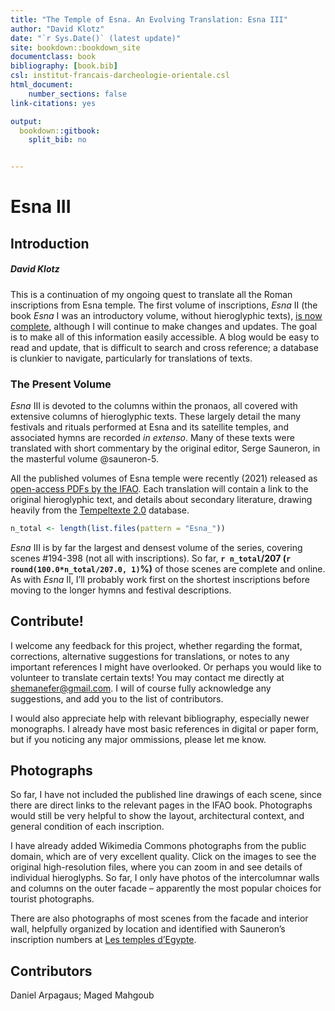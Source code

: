 ```yaml
--- 
title: "The Temple of Esna. An Evolving Translation: Esna III"
author: "David Klotz"
date: "`r Sys.Date()` (latest update)"
site: bookdown::bookdown_site
documentclass: book
bibliography: [book.bib]
csl: institut-francais-darcheologie-orientale.csl
html_document:
    number_sections: false
link-citations: yes

output:
  bookdown::gitbook:
    split_bib: no


---
```


# Esna III {-}  

## Introduction {-}

##### *David Klotz* {-}
  
This is a continuation of my ongoing quest to translate all the Roman inscriptions from Esna temple. The first volume of inscriptions, *Esna* II (the book *Esna* I was an introductory volume, without hieroglyphic texts), [is now complete](https://bookdown.org/shemanefer/Esna2), although I will continue to make changes and updates. The goal is to make all of this information easily accessible. A blog would be easy to read and update, that is difficult to search and cross reference; a database is clunkier to navigate, particularly for translations of texts.  

### The Present Volume {-}

*Esna* III is devoted to the columns within the pronaos, all covered with extensive columns of hieroglyphic texts. These largely detail the many festivals and rituals performed at Esna and its satellite temples, and associated hymns are recorded *in extenso*. Many of these texts were translated with short commentary by the original editor, Serge Sauneron, in the masterful volume @sauneron-5. 

All the published volumes of Esna temple were recently (2021) released as [open-access PDFs by the IFAO](https://www.ifao.egnet.net/publications/catalogue/Temples-Esna/). Each translation will contain a link to the original hieroglyphic text, and details about secondary literature, drawing heavily from the [Tempeltexte 2.0](http://www.tempeltexte.uni-tuebingen.de/portal/#/main) database.

```r

n_total <- length(list.files(pattern = "Esna_"))

```
*Esna* III is by far the largest and densest volume of the series, covering scenes #194-398 (not all with inscriptions). So far, **`r n_total`/207 (`r round(100.0*n_total/207.0, 1)`%)** of those scenes are complete and online. As with *Esna* II, I'll probably work first on the shortest inscriptions before moving to the longer hymns and festival descriptions.

## Contribute! {-}

I welcome any feedback for this project, whether regarding the format, corrections, alternative suggestions for translations, or notes to any important references I might have overlooked. Or perhaps you would like to volunteer to translate certain texts!  You may contact me directly at <shemanefer@gmail.com>. I will of course fully acknowledge any suggestions, and add you to the list of contributors.  

I would also appreciate help with relevant bibliography, especially newer monographs. I already have most basic references in digital or paper form, but if you noticing any major ommissions, please let me know. 

## Photographs {-}

So far, I have not included the published line drawings of each scene, since there are direct links to the relevant pages in the IFAO book. Photographs would still be very helpful to show the layout, architectural context, and general condition of each inscription.  

I have already added Wikimedia Commons photographs from the public domain, which are of very excellent quality. Click on the images to see the original high-resolution files, where you can zoom in and see details of individual hieroglyphs. So far, I only have photos of the intercolumnar walls and columns on the outer facade -- apparently the most popular choices for tourist photographs.  

There are also photographs of most scenes from the facade and interior wall, helpfully organized by location and identified with Sauneron's inscription numbers at [Les temples d'Egypte](http://www.temples-egypte.net/sud/esna/esna.html).
  

## Contributors {-}

Daniel Arpagaus; Maged Mahgoub